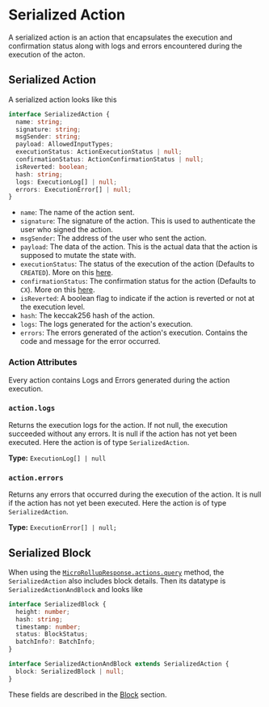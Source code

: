 # Serialized Action

A serialized action is an action that encapsulates the execution and confirmation status along with logs and errors encountered during the execution of the acton.

## Serialized Action

A serialized action looks like this

```typescript
interface SerializedAction {
  name: string;
  signature: string;
  msgSender: string;
  payload: AllowedInputTypes;
  executionStatus: ActionExecutionStatus | null;
  confirmationStatus: ActionConfirmationStatus | null;
  isReverted: boolean;
  hash: string;
  logs: ExecutionLog[] | null;
  errors: ExecutionError[] | null;
}
```

- `name`: The name of the action sent.
- `signature`: The signature of the action. This is used to authenticate the user who signed the action.
- `msgSender`: The address of the user who sent the action.
- `payload`: The data of the action. This is the actual data that the action is supposed to mutate the state with.
- `executionStatus`: The status of the execution of the action (Defaults to `CREATED`). More on this [here](/build/framework/action/execution-status).
- `confirmationStatus`: The confirmation status for the action (Defaults to `CX`). More on this [here](/build/framework/action/confirmation-status).
- `isReverted`: A boolean flag to indicate if the action is reverted or not at the execution level.
- `hash`: The keccak256 hash of the action.
- `logs`: The logs generated for the action's execution.
- `errors`: The errors generated of the action's execution. Contains the code and message for the error occurred.

### Action Attributes

Every action contains Logs and Errors generated during the action execution.

### `action.logs`

Returns the execution logs for the action. If not null, the execution succeeded without any errors. It is null if the action has not yet been executed. Here the action is of type `SerializedAction`.

**Type:** `ExecutionLog[] | null`

### `action.errors`

Returns any errors that occurred during the execution of the action. It is null if the action has not yet been executed. Here the action is of type `SerializedAction`.

**Type:** `ExecutionError[] | null;`

## Serialized Block

When using the [`MicroRollupResponse.actions.query`](/build/framework/micro-rollup-utils/#actionsqueryfilters-actionfilterparams-orderasc-boolean) method, the `SerializedAction` also includes block details. Then its datatype is `SerializedActionAndBlock` and looks like

```ts
interface SerializedBlock {
  height: number;
  hash: string;
  timestamp: number;
  status: BlockStatus;
  batchInfo?: BatchInfo;
}

interface SerializedActionAndBlock extends SerializedAction {
  block: SerializedBlock | null;
}
```

These fields are described in the [Block](/build/framework/block) section.
